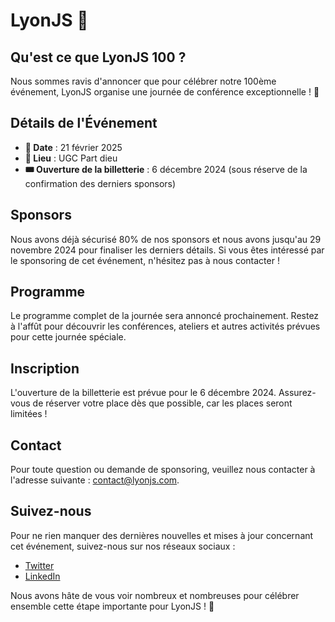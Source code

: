
# LyonJS 💯

## Qu'est ce que LyonJS 100 ?

Nous sommes ravis d'annoncer que pour célébrer notre 100ème événement, LyonJS organise une journée de conférence exceptionnelle ! 🎉

## Détails de l'Événement

- **📅 Date** : 21 février 2025
- **📌 Lieu** : UGC Part dieu
- **🎟️ Ouverture de la billetterie** : 6 décembre 2024 (sous réserve de la confirmation des derniers sponsors)

## Sponsors

Nous avons déjà sécurisé 80% de nos sponsors et nous avons jusqu'au 29 novembre 2024 pour finaliser les derniers détails. Si vous êtes intéressé par le sponsoring de cet événement, n'hésitez pas à nous contacter !

<Sponsors title="🥇Sponsors Gold" sponsors={gold} />
<Sponsors title="🥈Sponsors Silver" sponsors={silver} />
<Sponsors title="🥉Sponsors Bronze" sponsors={bronze} />

## Programme

Le programme complet de la journée sera annoncé prochainement. Restez à l'affût pour découvrir les conférences, ateliers et autres activités prévues pour cette journée spéciale.

## Inscription

L'ouverture de la billetterie est prévue pour le 6 décembre 2024. Assurez-vous de réserver votre place dès que possible, car les places seront limitées !

## Contact

Pour toute question ou demande de sponsoring, veuillez nous contacter à l'adresse suivante : [contact@lyonjs.com](mailto:contact@lyonjs.com).

## Suivez-nous

Pour ne rien manquer des dernières nouvelles et mises à jour concernant cet événement, suivez-nous sur nos réseaux sociaux :

- [Twitter](https://twitter.com/lyonjs)
- [LinkedIn](https://linkedin.com/company/lyonjs)

Nous avons hâte de vous voir nombreux et nombreuses pour célébrer ensemble cette étape importante pour LyonJS ! 🌟
